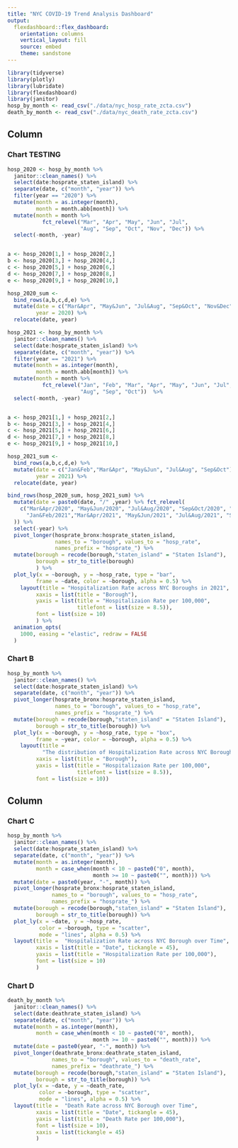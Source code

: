 ```yaml
---
title: "NYC COVID-19 Trend Analysis Dashboard"
output: 
  flexdashboard::flex_dashboard:
    orientation: columns
    vertical_layout: fill
    source: embed
    theme: sandstone
---
```


```r
library(tidyverse)
library(plotly)
library(lubridate)
library(flexdashboard)
library(janitor)
hosp_by_month <- read_csv("./data/nyc_hosp_rate_zcta.csv")
death_by_month <- read_csv("./data/nyc_death_rate_zcta.csv")
```


Column {data-width=500}
-----------------------------------------------------------------------

### Chart TESTING 
```r

hosp_2020 <- hosp_by_month %>%
  janitor::clean_names() %>%
  select(date:hosprate_staten_island) %>%
  separate(date, c("month", "year")) %>%
  filter(year == "2020") %>%
  mutate(month = as.integer(month),
         month = month.abb[month]) %>%
  mutate(month = month %>% 
           fct_relevel("Mar", "Apr", "May", "Jun", "Jul", 
                       "Aug", "Sep", "Oct", "Nov", "Dec")) %>%
  select(-month, -year)


a <- hosp_2020[1,] + hosp_2020[2,]
b <- hosp_2020[3,] + hosp_2020[4,]
c <- hosp_2020[5,] + hosp_2020[6,]
d <- hosp_2020[7,] + hosp_2020[8,]
e <- hosp_2020[9,] + hosp_2020[10,]

hosp_2020_sum <-
  bind_rows(a,b,c,d,e) %>%
  mutate(date = c("Mar&Apr", "May&Jun", "Jul&Aug", "Sep&Oct", "Nov&Dec"),
         year = 2020) %>%
  relocate(date, year)

hosp_2021 <- hosp_by_month %>%
  janitor::clean_names() %>%
  select(date:hosprate_staten_island) %>%
  separate(date, c("month", "year")) %>%
  filter(year == "2021") %>%
  mutate(month = as.integer(month),
         month = month.abb[month]) %>%
  mutate(month = month %>% 
           fct_relevel("Jan", "Feb", "Mar", "Apr", "May", "Jun", "Jul", 
                       "Aug", "Sep", "Oct"))  %>%
  select(-month, -year)


a <- hosp_2021[1,] + hosp_2021[2,]
b <- hosp_2021[3,] + hosp_2021[4,]
c <- hosp_2021[5,] + hosp_2021[6,]
d <- hosp_2021[7,] + hosp_2021[8,]
e <- hosp_2021[9,] + hosp_2021[10,]

hosp_2021_sum <-
  bind_rows(a,b,c,d,e) %>%
  mutate(date = c("Jan&Feb","Mar&Apr", "May&Jun", "Jul&Aug", "Sep&Oct"),
         year = 2021) %>%
  relocate(date, year)

bind_rows(hosp_2020_sum, hosp_2021_sum) %>%
  mutate(date = paste0(date, "/" ,year) %>% fct_relevel(
    c("Mar&Apr/2020", "May&Jun/2020", "Jul&Aug/2020", "Sep&Oct/2020", "Nov&Dec/2020",
      "Jan&Feb/2021","Mar&Apr/2021", "May&Jun/2021", "Jul&Aug/2021", "Sep&Oct/2021")
  )) %>%
  select(-year) %>%
  pivot_longer(hosprate_bronx:hosprate_staten_island, 
               names_to = "borough", values_to = "hosp_rate",
               names_prefix = "hosprate_") %>%
  mutate(borough = recode(borough,"staten_island" = "Staten Island"),
         borough = str_to_title(borough)
         ) %>%
  plot_ly(x = ~borough, y = ~hosp_rate, type = "bar",
         frame = ~date, color = ~borough, alpha = 0.5) %>%
    layout(title = "Hospitalization Rate across NYC Boroughs in 2021",
         xaxis = list(title = "Borough"),
         yaxis = list(title = "Hospitalizaion Rate per 100,000",
                      titlefont = list(size = 8.5)),
         font = list(size = 10)
         ) %>%
  animation_opts(
    1000, easing = "elastic", redraw = FALSE
  )
```



### Chart B

```r
hosp_by_month %>%
  janitor::clean_names() %>%
  select(date:hosprate_staten_island) %>%
  separate(date, c("month", "year")) %>%
  pivot_longer(hosprate_bronx:hosprate_staten_island, 
               names_to = "borough", values_to = "hosp_rate",
               names_prefix = "hosprate_") %>%
  mutate(borough = recode(borough,"staten_island" = "Staten Island"),
         borough = str_to_title(borough)) %>%
  plot_ly(x = ~borough, y = ~hosp_rate, type = "box",
         frame = ~year, color = ~borough, alpha = 0.5) %>%
    layout(title = 
           "The distribution of Hospitalization Rate across NYC Boroughs",
         xaxis = list(title = "Borough"),
         yaxis = list(title = "Hospitalizaion Rate per 100,000",
                      titlefont = list(size = 8.5)),
         font = list(size = 10))
```

Column  {data-height=500}
-----------------------------------------------------------------------
### Chart C

```r
hosp_by_month %>%
  janitor::clean_names() %>%
  select(date:hosprate_staten_island) %>%
  separate(date, c("month", "year")) %>%
  mutate(month = as.integer(month),
         month = case_when(month < 10 ~ paste0("0", month),
                           month >= 10 ~ paste0("", month))) %>%
  mutate(date = paste0(year, "-", month)) %>%
  pivot_longer(hosprate_bronx:hosprate_staten_island, 
              names_to = "borough", values_to = "hosp_rate",
              names_prefix = "hosprate_") %>%
  mutate(borough = recode(borough,"staten_island" = "Staten Island"),
         borough = str_to_title(borough)) %>%
  plot_ly(x = ~date, y = ~hosp_rate,
          color = ~borough, type = "scatter", 
          mode = "lines", alpha = 0.5) %>%
  layout(title =  "Hospitalization Rate across NYC Borough over Time",
         xaxis = list(title = "Date", tickangle = 45),
         yaxis = list(title = "Hospitalization Rate per 100,000"),
         font = list(size = 10)
         ) 

```

### Chart D

```r
death_by_month %>%
  janitor::clean_names() %>%
  select(date:deathrate_staten_island) %>%
  separate(date, c("month", "year")) %>%
  mutate(month = as.integer(month),
         month = case_when(month < 10 ~ paste0("0", month),
                           month >= 10 ~ paste0("", month))) %>%
  mutate(date = paste0(year, "-", month)) %>%
  pivot_longer(deathrate_bronx:deathrate_staten_island, 
              names_to = "borough", values_to = "death_rate",
              names_prefix = "deathrate_") %>%
  mutate(borough = recode(borough,"staten_island" = "Staten Island"),
         borough = str_to_title(borough)) %>%
  plot_ly(x = ~date, y = ~death_rate,
          color = ~borough, type = "scatter", 
          mode = "lines", alpha = 0.5) %>%
  layout(title =  "Death Rate across NYC Borough over Time",
         xaxis = list(title = "Date", tickangle = 45),
         yaxis = list(title = "Death Rate per 100,000"),
         font = list(size = 10),
         xaxis = list(tickangle = 45)
         )
```